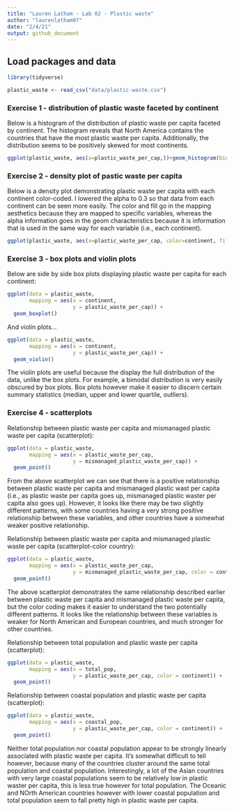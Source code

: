 ```yaml
---
title: "Lauren Latham - Lab 02 - Plastic waste"
author: "laurenlatham97"
date: "2/4/21"
output: github_document
---
```


## Load packages and data

```r
library(tidyverse) 
```

```r
plastic_waste <- read_csv("data/plastic-waste.csv")
```
### Exercise 1 - distribution of plastic waste faceted by continent

Below is a histogram of the distribution of plastic waste per capita faceted by continent. The histogram reveals that North America contains the countries that have the most plastic waste per capita. Additionally, the distribution seems to be positively skewed for most continents. 

```r
ggplot(plastic_waste, aes(x=plastic_waste_per_cap,))+geom_histogram(bins=30)+facet_wrap(~continent)
```

### Exercise 2 - density plot of pastic waste per capita

Below is a density plot demonstrating plastic waste per capita with each continent color-coded. I lowered the alpha to 0.3 so that data from each continent can be seen more easily. The color and fill go in the mapping aesthetics because they are mapped to specific variables, whereas the alpha information goes in the geom characteristics because it is information that is used in the same way for each variable (i.e., each continent). 

```r
ggplot(plastic_waste, aes(x=plastic_waste_per_cap, color=continent, fill=continent))+geom_density(alpha=.3)
```

### Exercise 3 - box plots and violin plots
Below are side by side box plots displaying plastic waste per capita for each continent: 

```r
ggplot(data = plastic_waste, 
       mapping = aes(x = continent, 
                     y = plastic_waste_per_cap)) +
  geom_boxplot()
```

And violin plots...


```r
ggplot(data = plastic_waste, 
       mapping = aes(x = continent, 
                     y = plastic_waste_per_cap)) +
  geom_violin()
```

The violin plots are useful because the display the full distribution of the data, unlike the box plots. For example, a bimodal distribution is very easily obscured by box plots. Box plots however make it easier to discern certain summary statistics (median, upper and lower quartile, outliers). 

### Exercise 4 - scatterplots
Relationship between plastic waste per capita and mismanaged plastic waste per capita (scatterplot):

```r
ggplot(data = plastic_waste, 
       mapping = aes(x = plastic_waste_per_cap, 
                     y = mismanaged_plastic_waste_per_cap)) +
  geom_point()
```

From the above scatterplot we can see that there is a positive relationship between plastic waste per capita and mismanaged plastic wast per capita (i.e., as plastic waste per capita goes up, mismanaged plastic waster per capita also goes up). However, it looks like there may be two slightly different patterns, with some countries having a very strong positive relationship between these variables, and other countries have a somewhat weaker positive relationship. 

Relationship between plastic waste per capita and mismanaged plastic waste per capita (scatterplot-color country): 

```r
ggplot(data = plastic_waste, 
       mapping = aes(x = plastic_waste_per_cap, 
                     y = mismanaged_plastic_waste_per_cap, color = continent)) +
  geom_point()
```

The above scatterplot demonstrates the same relationship described earlier between plastic waste per capita and mismanaged plastic waste per capita, but the color coding makes it easier to understand the two potentially different patterns. It looks like the relationship between these variables is weaker for North American and European countries, and much stronger for other countries. 

Relationship between total population and plastic waste per capita (scatterplot):
```r
ggplot(data = plastic_waste, 
       mapping = aes(x = total_pop, 
                     y = plastic_waste_per_cap, color = continent)) +
  geom_point()

```

Relationship between coastal population and plastic waste per capita (scatterplot): 
```r
ggplot(data = plastic_waste, 
       mapping = aes(x = coastal_pop, 
                     y = plastic_waste_per_cap, color = continent)) +
  geom_point()
```

Neither total population nor coastal population appear to be strongly linearly associated with plastic waste per capita. It's somewhat difficult to tell however, because many of the countries cluster around the same total population and coastal population. Interestingly, a lot of the Asian countries with very large coastal populations seem to be relatively low in plastic waster per capita, this is less true however for total population. The Oceanic and NOrth American countries however with lower coastal population and total population seem to fall pretty high in plastic waste per capita. 
